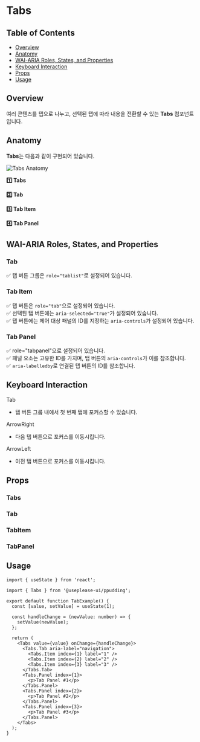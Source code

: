 


<Meta of={TabsStories} />

<style>
  {`
      #storybook-docs code {
        font-size: 14px !important;
        font-weight: 600;
      }

      #storybook-docs pre {
        font-size: 16px !important;
        font-weight: 500;
        background-color: #f7fafc !important;
      }

      #storybook-docs p,
      #storybook-docs li {
        font-size: 16px !important;
      }

      #storybook-docs a:hover {
        text-decoration: underline !important;
      }

      #storybook-docs h1 {
        margin-bottom: 40px !important;
      }

      #storybook-docs h2 {
        font-weight: 600 !important;
        margin-top: 60px !important;
      }

      #storybook-docs h2:first-of-type {
        margin-top: 0px !important;
      }

      #storybook-docs .img-container {
        padding: 10px !important;
        border-radius: 4px !important;
        box-shadow: rgba(0, 0, 0, 0.1) 0px 1px 3px 0px !important;
      }

      #storybook-docs .img-container b {
        margin-bottom: 20px !important;
      }

      #storybook-docs img {
        width: 748px !important;
        height: 400px !important;
        margin: 0 auto !important;
        object-fit: contain;
      }

      #storybook-docs .keyboard {
        width: max-content;
        border: 1px solid black;
        padding: 2px 8px;
        border-radius: 4px;
        box-shadow: 1px 1px 0px 0px black;
        font-weight: 600;
      }
  `}
</style>

# Tabs

## Table of Contents

- [Overview](#overview)
- [Anatomy](#anatomy)
- [WAI-ARIA Roles, States, and Properties](#wai-aria-roles-states-and-properties)
- [Keyboard Interaction](#keyboard-interaction)
- [Props](#props)
- [Usage](#usage)

## Overview

여러 콘텐츠를 탭으로 나누고, 선택된 탭에 따라 내용을 전환할 수 있는 **Tabs** 컴포넌트입니다.

## Anatomy

**Tabs**는 다음과 같이 구현되어 있습니다.

<div className="img-container">
  <img src={AnatomyImage} alt="Tabs Anatomy" />
</div>

**1️⃣ Tabs**

**2️⃣ Tab**

**3️⃣ Tab Item**

**4️⃣ Tab Panel**

## WAI-ARIA Roles, States, and Properties

### Tab

✅ 탭 버튼 그룹은 `role="tablist"`로 설정되어 있습니다.

### Tab Item

✅ 탭 버튼은 `role="tab"`으로 설정되어 있습니다.  
✅ 선택된 탭 버튼에는 `aria-selected="true"`가 설정되어 있습니다.  
✅ 탭 버튼에는 제어 대상 패널의 ID를 지정하는 `aria-controls`가 설정되어 있습니다.

### Tab Panel

✅ role="tabpanel"으로 설정되어 있습니다.  
✅ 패널 요소는 고유한 ID를 가지며, 탭 버튼의 `aria-controls`가 이를 참조합니다.  
✅ `aria-labelledby`로 연결된 탭 버튼의 ID를 참조합니다.

## Keyboard Interaction

<div className="keyboard">Tab</div>

- 탭 버튼 그룹 내에서 첫 번째 탭에 포커스할 수 있습니다.

<div className="keyboard">ArrowRight</div>

- 다음 탭 버튼으로 포커스를 이동시킵니다.

<div className="keyboard">ArrowLeft</div>

- 이전 탭 버튼으로 포커스를 이동시킵니다.

## Props

### Tabs

<ArgTypes />

### Tab

<ArgTypes of={TabStories} />

### TabItem

<ArgTypes of={TabItemStories} />

### TabPanel

<ArgTypes of={TabPanelStories} />

## Usage

```tsx
import { useState } from 'react';

import { Tabs } from '@useplease-ui/ppudding';

export default function TabExample() {
  const [value, setValue] = useState(1);

  const handleChange = (newValue: number) => {
    setValue(newValue);
  };

  return (
    <Tabs value={value} onChange={handleChange}>
      <Tabs.Tab aria-label="navigation">
        <Tabs.Item index={1} label="1" />
        <Tabs.Item index={2} label="2" />
        <Tabs.Item index={3} label="3" />
      </Tabs.Tab>
      <Tabs.Panel index={1}>
        <p>Tab Panel #1</p>
      </Tabs.Panel>
      <Tabs.Panel index={2}>
        <p>Tab Panel #2</p>
      </Tabs.Panel>
      <Tabs.Panel index={3}>
        <p>Tab Panel #3</p>
      </Tabs.Panel>
    </Tabs>
  );
}
```
